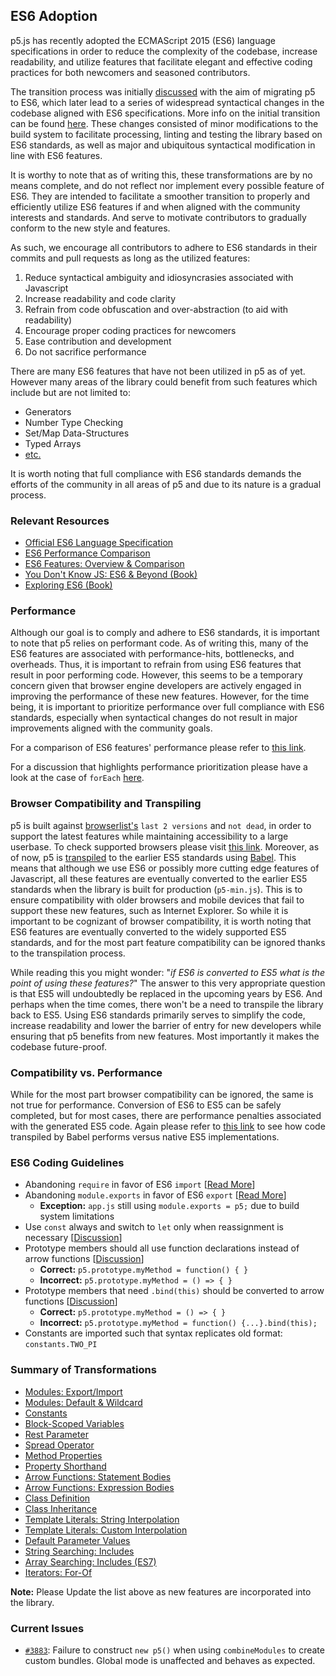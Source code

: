 ## ES6 Adoption

p5.js has recently adopted the ECMAScript 2015 (ES6) language specifications in order to reduce the complexity of the codebase, increase readability, and utilize features that facilitate elegant and effective coding practices for both newcomers and seasoned contributors.

The transition process was initially [discussed](https://github.com/processing/p5.js/issues/3758) with the aim of migrating p5 to ES6, which later lead to a series of widespread syntactical changes in the codebase aligned with ES6 specifications. More info on the initial transition can be found [here](https://github.com/processing/p5.js/pull/3874). These changes consisted of minor modifications to the build system to facilitate processing, linting and testing the library based on ES6 standards, as well as major and ubiquitous syntactical modification in line with ES6 features.

It is worthy to note that as of writing this, these transformations are by no means complete, and do not reflect nor implement every possible feature of ES6. They are intended to facilitate a smoother transition to properly and efficiently utilize ES6 features if and when aligned with the community interests and standards. And serve to motivate contributors to gradually conform to the new style and features.

As such, we encourage all contributors to adhere to ES6 standards in their commits and pull requests as long as the utilized features:

1. Reduce syntactical ambiguity and idiosyncrasies associated with Javascript
2. Increase readability and code clarity
3. Refrain from code obfuscation and over-abstraction (to aid with readability)
4. Encourage proper coding practices for newcomers
5. Ease contribution and development
6. Do not sacrifice performance

There are many ES6 features that have not been utilized in p5 as of yet. However many areas of the library could benefit from such features which include but are not limited to:

* Generators
* Number Type Checking
* Set/Map Data-Structures
* Typed Arrays
* [etc.](http://es6-features.org/)

It is worth noting that full compliance with ES6 standards demands the efforts of the community in all areas of p5 and due to its nature is a gradual process.

### Relevant Resources

* [Official ES6 Language Specification](https://www.ecma-international.org/ecma-262/6.0/)
* [ES6 Performance Comparison](http://incaseofstairs.com/six-speed/)
* [ES6 Features: Overview & Comparison](http://es6-features.org/)
* [You Don't Know JS: ES6 & Beyond (Book)](https://github.com/getify/You-Dont-Know-JS/tree/main/es6%20%26%20beyond)
* [Exploring ES6 (Book)](https://exploringjs.com/es6/)

### Performance

Although our goal is to comply and adhere to ES6 standards, it is important to note that p5 relies on performant code. As of writing this, many of the ES6 features are associated with performance-hits, bottlenecks, and overheads. Thus, it is important to refrain from using ES6 features that result in poor performing code. However, this seems to be a temporary concern given that browser engine developers are actively engaged in improving the performance of these new features. However, for the time being, it is important to prioritize performance over full compliance with ES6 standards, especially when syntactical changes do not result in major improvements aligned with the community goals.

For a comparison of ES6 features' performance please refer to [this link](http://incaseofstairs.com/six-speed/).

For a discussion that highlights performance prioritization please have a look at the case of `forEach` [here](https://github.com/processing/p5.js/issues/3758#issuecomment-507922753).

### Browser Compatibility and Transpiling

p5 is built against [browserlist's](https://github.com/browserslist/browserslist) `last 2 versions` and `not dead`, in order to support the latest features while maintaining accessibility to a large userbase. To check supported browsers please visit [this link](https://browserl.ist/?q=last+2+versions). Moreover, as of now, p5 is [transpiled](https://en.wikipedia.org/wiki/Source-to-source_compiler) to the earlier ES5 standards using [Babel](https://babeljs.io/). This means that although we use ES6 or possibly more cutting edge features of Javascript, all these features are eventually converted to the earlier ES5 standards when the library is built for production (`p5-min.js`). This is to ensure compatibility with older browsers and mobile devices that fail to support these new features, such as Internet Explorer. So while it is important to be cognizant of browser compatibility, it is worth noting that ES6 features are eventually converted to the widely supported ES5 standards, and for the most part feature compatibility can be ignored thanks to the transpilation process.

While reading this you might wonder: "*if ES6 is converted to ES5 what is the point of using these features?*" The answer to this very appropriate question is that ES5 will undoubtedly be replaced in the upcoming years by ES6. And perhaps when the time comes, there won't be a need to transpile the library back to ES5. Using ES6 standards primarily serves to simplify the code, increase readability and lower the barrier of entry for new developers while ensuring that p5 benefits from new features. Most importantly it makes the codebase future-proof.

### Compatibility vs. Performance

While for the most part browser compatibility can be ignored, the same is not true for performance. Conversion of ES6 to ES5 can be safely completed, but for most cases, there are performance penalties associated with the generated ES5 code. Again please refer to [this link](http://incaseofstairs.com/six-speed/) to see how code transpiled by Babel performs versus native ES5 implementations.

### ES6 Coding Guidelines

* Abandoning `require` in favor of ES6 `import` \[[Read More](https://exploringjs.com/es6/ch_modules.html#sec_importing-exporting-details)]
* Abandoning `module.exports` in favor of ES6 `export` \[[Read More](https://exploringjs.com/es6/ch_modules.html#sec_importing-exporting-details)]
  * **Exception:** `app.js` still using `module.exports = p5;` due to build system limitations
* Use `const` always and switch to `let` only when reassignment is necessary \[[Discussion](https://github.com/processing/p5.js/issues/3877)]
* Prototype members should all use function declarations instead of arrow functions \[[Discussion](https://github.com/processing/p5.js/issues/3875)]
  * **Correct:** `p5.prototype.myMethod = function() { }`
  * **Incorrect:** `p5.prototype.myMethod = () => { }`
* Prototype members that need `.bind(this)` should be converted to arrow functions \[[Discussion](https://github.com/processing/p5.js/issues/3875)]
  * **Correct:** `p5.prototype.myMethod = () => { }`
  * **Incorrect:** `p5.prototype.myMethod = function() {...}.bind(this);`
* Constants are imported such that syntax replicates old format: `constants.TWO_PI`

### Summary of Transformations

* [Modules: Export/Import](http://es6-features.org/#ValueExportImport)
* [Modules: Default & Wildcard](http://es6-features.org/#ValueExportImport)
* [Constants](http://es6-features.org/#Constants)
* [Block-Scoped Variables](http://es6-features.org/#BlockScopedVariables)
* [Rest Parameter](http://es6-features.org/#RestParameter)
* [Spread Operator](http://es6-features.org/#SpreadOperator)
* [Method Properties](http://es6-features.org/#MethodProperties)
* [Property Shorthand](http://es6-features.org/#PropertyShorthand)
* [Arrow Functions: Statement Bodies](http://es6-features.org/#StatementBodies)
* [Arrow Functions: Expression Bodies](http://es6-features.org/#ExpressionBodies)
* [Class Definition](http://es6-features.org/#ClassDefinition)
* [Class Inheritance](http://es6-features.org/#ClassInheritance)
* [Template Literals: String Interpolation](http://es6-features.org/#StringInterpolation)
* [Template Literals: Custom Interpolation](http://es6-features.org/#CustomInterpolation)
* [Default Parameter Values](http://es6-features.org/#DefaultParameterValues)
* [String Searching: Includes](http://es6-features.org/#StringSearching)
* [Array Searching: Includes (ES7)](https://developer.mozilla.org/en-US/docs/Web/JavaScript/Reference/Global_Objects/Array/includes)
* [Iterators: For-Of](http://es6-features.org/#IteratorForOfOperator)

**Note:** Please Update the list above as new features are incorporated into the library.

### Current Issues

* [`#3883`](https://github.com/processing/p5.js/issues/3883): Failure to construct `new p5()` when using `combineModules` to create custom bundles. Global mode is unaffected and behaves as expected.
